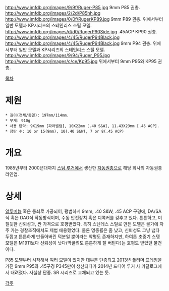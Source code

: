 http://www.imfdb.org/images/9/9f/Ruger-P85.jpg
9mm P85 권총.
http://www.imfdb.org/images/2/2d/P85hh.jpg
http://www.imfdb.org/images/0/0f/RugerKP89.jpg
9mm P89 권총. 위에서부터 일반 모델과 KP시리즈의 스테인리스 스틸 모델.
http://www.imfdb.org/images/d/d0/RugerP90Side.jpg
.45ACP KP90 권총.
http://www.imfdb.org/images/4/45/RugerP94Black.jpg
http://www.imfdb.org/images/4/45/RugerP94Black.jpg
9mm P94 권총. 위에서부터 일반 모델과 KP시리즈의 스테인리스 스틸 모델.
http://www.imfdb.org/images/9/94/Ruger_P95.jpg
http://www.imfdb.org/images/c/ce/Kp95.jpg
위에서부터 9mm P95와 KP95 권총.


[[목차]]
= 제원 =
 * 길이(전체/총열): 197mm/114mm.
 * 무게: 910g
 * 사용 탄약: 9X19mm [파라벨럼], 10X22mm [.40 S&W], 11.43X23mm [.45 ACP].
 * 장탄 수: 10 or 15(9mm), 10(.40 S&W), 7 or 8(.45 ACP)

= 개요 =
1985년부터 2000년대까지 [[스텀 루거]]에서 생산한 [[자동권총]]으로 해당 회사의 자동권총 라인업.
= 상세 =
[[알루미늄]] 혹은 통쇠로 가공되어, 평범하게 9mm, .40 S&W, .45 ACP 구경에, DA/SA식 혹은 DAO식 작동방식이며, 수동 안전장치 혹은 디콕커를 갖추고 있다. 튼튼하고, 미칠듯한 신뢰성과, 싼 가격으로 호평받았다. 특히 스텐레스 스틸로 만든 모델은 물가에 자주 가는 경찰조직에서도 제법 애용했었다. 물론 명중률은 좀 낮고, 신뢰성도 그냥 냅다 두껍고 튼튼하게 만들어버린 덕분일 뿐이라는 악평도 존재하지만, 하여튼 초중기 스뎅 모델은 M1911보다 신뢰성이 낫다(막굴려도 튼튼하게 잘 버틴다)는 호평도 받았던 물건이다.

P85 모델부터 시작해서 여러 모델이 있지만 대부분 단종되고 2013년 폴리머 프레임을 가진 9mm P95와 .45구경 P345만이 생산되다가 2014년 드디어 루거 사 카달로그에서 내려졌다. 사실상 단종. SR 시리즈로 교체되고 있는 듯.


[[각주]]
